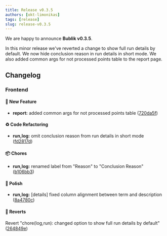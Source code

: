 ```yaml
---
title: Release v0.3.5
authors: [okt-limonikas]
tags: [release]
slug: release-v0.3.5
---
```


We are happy to announce **Bublik v0.3.5**.

<!--truncate-->

In this minor release we've reverted a change to show full run details by default.
We now hide conclusion reason in run details in short mode.
We also added common args for not processed points table to the report page.

## Changelog

### Frontend

#### 🚀 New Feature

- **report:** added common args for not processed points table ([720da5f](https://github.com/ts-factory/bublik-ui/commit/720da5fe217372c117fff70ca8629c2d2b7a8e48))

#### ♻ Code Refactoring

- **run,log:** omit conclusion reason from run details in short mode ([fd2817d](https://github.com/ts-factory/bublik-ui/commit/fd2817d603b01c81a24f14aa08e8515dc9c91559))

#### 📦 Chores

- **run,log:** renamed label from "Reason" to "Conclusion Reason" ([b106bb3](https://github.com/ts-factory/bublik-ui/commit/b106bb3009db56e54db40ee7ef80c35b0950c901))

#### 💅 Polish

- **run,log:** [details] fixed column alignment between term and description ([8a4780c](https://github.com/ts-factory/bublik-ui/commit/8a4780c93c675a07cc22142edf2bee814f8e310c))

#### 🔄 Reverts

Revert "chore(log,run): changed option to show full run details by default" ([264849e](https://github.com/ts-factory/bublik-ui/commit/264849e9635746dea6a9bd541b73830875e75c6a))
